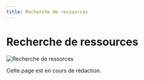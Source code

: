 ```yaml
---
title: Recherche de ressources
---
```


# Recherche de ressources

![Recherche de ressorces](../../../public/screens/resources/search.png)

Cette page est en cours de rédaction.
